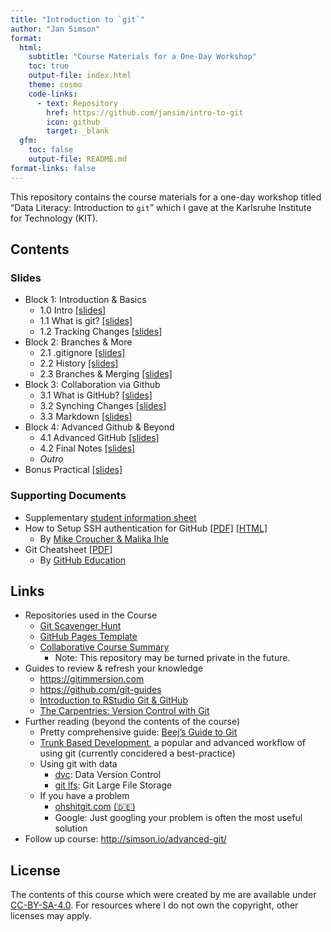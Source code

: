 ```yaml
---
title: "Introduction to `git`"
author: "Jan Simson"
format:
  html:
    subtitle: "Course Materials for a One-Day Workshop"
    toc: true
    output-file: index.html
    theme: cosmo
    code-links:
      - text: Repository
        href: https://github.com/jansim/intro-to-git
        icon: github
        target: _blank
  gfm:
    toc: false
    output-file: README.md
format-links: false
---
```


This repository contains the course materials for a one-day workshop titled "Data Literacy: Introduction to `git`" which I gave at the Karlsruhe Institute for Technology (KIT).

<!--
  To update the README, render this file directly via
  quarto render README.qmd --to=gfm
-->

## Contents

### Slides

- Block 1: Introduction & Basics
  - 1.0 Intro [[slides]](https://simson.io/intro-to-git/1.0-intro.html)
  - 1.1 What is git? [[slides]](https://simson.io/intro-to-git/1.1-what_is_git.html)
  - 1.2 Tracking Changes [[slides]](https://simson.io/intro-to-git/1.2-tracking_changes.html)

- Block 2: Branches & More
  - 2.1 .gitignore [[slides]](https://simson.io/intro-to-git/2.1-gitignore.html)
  - 2.2 History [[slides]](https://simson.io/intro-to-git/2.2-history.html)
  - 2.3 Branches & Merging [[slides]](https://simson.io/intro-to-git/2.3-branches_merging.html)

- Block 3: Collaboration via Github
  - 3.1 What is GitHub? [[slides]](https://simson.io/intro-to-git/3.1-what_is_github.html)
  - 3.2 Synching Changes [[slides]](https://simson.io/intro-to-git/3.2-synching_changes.html)
  - 3.3 Markdown [[slides]](https://simson.io/intro-to-git/3.3-markdown.html)

- Block 4: Advanced Github & Beyond
  - 4.1 Advanced GitHub [[slides]](https://simson.io/intro-to-git/4.1-advanced_github.html)
  - 4.2 Final Notes [[slides]](https://simson.io/intro-to-git/4.2-final_notes.html)
  - *Outro*

- Bonus Practical [[slides]](https://simson.io/intro-to-git/6.0-bonus-practical.html)

<!-- *: Since they have to be manually generated, the PDF version of slides may be slightly outdated. Please refer to [this guide](https://revealjs.com/pdf-export/), on how to export your own PDF version from the online slides. -->

### Supporting Documents

- Supplementary [student information sheet](https://simson.io/intro-to-git/resources/student-info/student-info.pdf)
- How to Setup SSH authentication for GitHub [[PDF]](https://simson.io/intro-to-git/resources/ssh/how-to-setup-github-ssh.pdf) [[HTML]](https://lmu-osc.github.io/Introduction-RStudio-Git-GitHub/SSH.html)
  - By [Mike Croucher & Malika Ihle](https://github.com/lmu-osc/Introduction-RStudio-Git-GitHub)
- Git Cheatsheet [[PDF]](resources/git-cheat-sheet-education.pdf)
  - By [GitHub Education](https://education.github.com/)

## Links

- Repositories used in the Course
  - [Git Scavenger Hunt](https://github.com/open-teaching/git-scavenger-hunt)
  - [GitHub Pages Template](https://github.com/open-teaching/gh-pages-template)
  - [Collaborative Course Summary](https://github.com/open-teaching/git-course-summary-ws22)
    - Note: This repository may be turned private in the future.
- Guides to review & refresh your knowledge
  - <https://gitimmersion.com>
  - <https://github.com/git-guides>
  - [Introduction to RStudio Git & GitHub](https://lmu-osc.github.io/Introduction-RStudio-Git-GitHub/)
  - [The Carpentries: Version Control with Git](https://swcarpentry.github.io/git-novice/)
- Further reading (beyond the contents of the course)
  - Pretty comprehensive guide: [Beej's Guide to Git](https://beej.us/guide/bggit/html/split/)
  - [Trunk Based Development](https://www.atlassian.com/continuous-delivery/continuous-integration/trunk-based-development), a popular and advanced workflow of using git (currently concidered a best-practice)
  - Using git with data
    - [dvc](https://dvc.org/): Data Version Control
    - [git lfs](https://git-lfs.github.com/): Git Large File Storage
  - If you have a problem
    - [ohshitgit.com](https://ohshitgit.com/) [(🇩🇪)](https://ohshitgit.com/de)
    - Google: Just googling your problem is often the most useful solution
- Follow up course: <http://simson.io/advanced-git/>

## License

The contents of this course which were created by me are available under [CC-BY-SA-4.0](https://creativecommons.org/licenses/by-sa/4.0/). For resources where I do not own the copyright, other licenses may apply.
